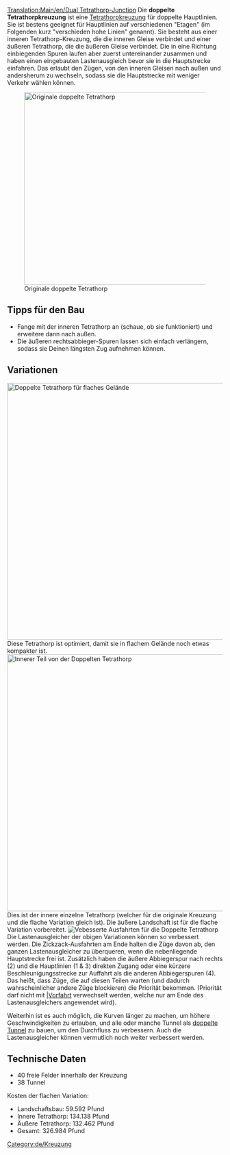 [[Translation:Main/en/Dual Tetrathorp-Junction]]
{{en/-}}{{de/Kreuzungsmenü}}
Die '''doppelte Tetrathorpkreuzung''' ist eine [[Main/de/Tetrathorp-Kreuzung|Tetrathorpkreuzung]] für doppelte Hauptlinien. Sie ist bestens geeignet für Hauptlinien auf verschiedenen "Etagen" (im Folgenden kurz "verschieden hohe Linien" genannt). Sie besteht aus einer inneren Tetrathorp-Kreuzung, die die inneren Gleise verbindet und einer äußeren Tetrathorp, die die äußeren Gleise verbindet. Die in eine Richtung einbiegenden Spuren laufen aber zuerst untereinander zusammen und haben einen eingebauten Lastenausgleich bevor sie in die Hauptstrecke einfahren. Das erlaubt den Zügen, von den inneren Gleisen nach außen und andersherum zu wechseln, sodass sie die Hauptstrecke mit weniger Verkehr wählen können.

[[File:en/Dual Ttj orig.png|none|thumb|450px|Originale doppelte Tetrathorp]]

{{Template:Kreuzungskriterien/De|Etwa 330.000 Pfund|3|1|0|1,5|1|1|1|1|0|0|0||Ausgefallene Züge beeinflussen nur die
eine Strecke.|
* Kann viele Züge gleichzeitig handhaben.
* Benötigt den [[Main/de/Hangbau|Hangbau]] Patch an.
* Klar strukturiert, daher vermutlich einfacher zu merken und bauen als ähnlich große Kreuzungen.
* Modulares Design: Man kann die inneren Gleise zuerst bauen, mit ein wenig mehr Platz als bei der normalen [[Main/de/Tetrathorp-Kreuzung|Tetrathorp-Kreuzung]], und die äußeren Gleise erst später bauen.
}}

==Tipps für den Bau==
* Fange mit der inneren Tetrathorp an (schaue, ob sie funktioniert) und erweitere dann nach außen.
* Die äußeren rechtsabbieger-Spuren lassen sich einfach verlängern, sodass sie Deinen längsten Zug aufnehmen können.

==Variationen==
[[File:en/Dual Ttj flat.png|none|thumb|600px|Doppelte Tetrathorp für flaches Gelände]]
Diese Tetrathorp ist optimiert, damit sie in flachem Gelände noch etwas kompakter ist.
[[File:en/Dual Ttj part.png|none|thumb|600px|Innerer Teil von der Doppelten Tetrathorp]]
Dies ist der innere einzelne Tetrathorp (welcher für die originale Kreuzung und die flache Variation gleich ist). Die äußere Landschaft ist für die flache Variation vorbereitet.
[[File:en/Dual Ttj exits.png|none|frame|Vebesserte Ausfahrten für die Doppelte Tetrathorp]]
Die Lastenausgleicher der obigen Variationen können so verbessert werden. Die Zickzack-Ausfahrten am Ende halten die Züge davon ab, den ganzen Lastenausgleicher zu überqueren, wenn die nebenliegende Hauptstrecke frei ist. Zusätzlich haben die äußere Abbiegerspur nach rechts (2) und die Hauptlinien (1 & 3) direkten Zugang oder eine kürzere Beschleunigungsstrecke zur Auffahrt als die anderen Abbiegerspuren (4). Das heißt, dass Züge, die auf diesen Teilen warten (und dadurch wahrscheinlicher andere Züge blockieren) die Priorität bekommen. (Priorität darf nicht mit [[Main/de/Vorfahrtszusammenführung||Vorfahrt]] verwechselt werden, welche nur am Ende des Lastenausgleichers angewendet wird).

Weiterhin ist es auch möglich, die Kurven länger zu machen, um höhere Geschwindigkeiten zu erlauben, und alle oder manche Tunnel als [[Main/de/Doppelte Tunnel|doppelte Tunnel]] zu bauen, um den Durchfluss zu verbessern. Auch die Lastenausgleicher können vermutlich noch weiter verbessert werden.

==Technische Daten==
* 40 freie Felder innerhalb der Kreuzung
* 38 Tunnel
Kosten der flachen Variation:
* Landschaftsbau: 59.592 Pfund
* Innere Tetrathorp: 134.138 Pfund
* Äußere Tetrathorp: 132.462 Pfund
* Gesamt: 326.984 Pfund

[[Category:de/Kreuzung]]